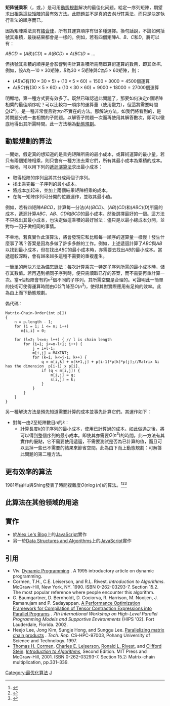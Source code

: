 '''矩阵链乘积'''（{{lang-en|Matrix chain multiplication}}，或{{lang|en|Matrix Chain Ordering Problem}}，{{lang|en|MCOP}}）是可用[[動態規劃|動態規劃]]解决的最佳化问题。給定一序列矩陣，期望求出[[矩陣乘法|相乘這些矩陣]]的最有效方法。此問題並不是真的去''執行''其乘法，而只是決定執行乘法的順序而已。

因為矩陣乘法具有[[結合律|結合律]]，所有其運算順序有很多種選擇。換句話說，不論如何括號其乘積，最後結果都會是一樣的。例如，若有四個矩陣<math>A</math>、<math>B</math>、<math>C</math>和<math>D</math>，將可以有：

<math>ABCD = (AB)(CD) = A(BCD) = A(BC)D = ...</math>

但括號其乘積的順序是會影響到需計算乘積所需簡單算術運算的數目，即其''效率''。例如，設<math>A</math>為一<math>10\times 30</math>矩陣，<math>B</math>為<math>30\times 5</math>矩陣與<math>C</math>為<math>5\times 60</math>矩陣，則：

* <math>(AB)C</math>有<math>(10\times 30\times 5)+(10\times 5\times 60)=1500+3000=4500</math>個運算
* <math>A(BC)</math>有<math>(30\times 5\times 60)+(10\times 30\times 60)=9000+18000=27000</math>個運算

明顯地，第一種方式要有效多了。既然已確認過此問題了，那要如何決定''n''個矩陣相乘的最佳順序呢？可以比較每一順序的運算量（使用蠻力），但這將需要時間[[大O符號|O]](2<sup>''n''</sup>)，是一種非常慢且對大''n''不實在的方法。那解決方法，如我們將看到的，是將問題分成一套相關的子問題。以解答子問題一次而再使用其解答數次，即可以徹底地得出其所需時間。此一方法稱為[[動態規劃|動態規劃]]。

== 動態規劃的算法 ==
一開始，假定真的想知道的是乘完矩陣所需的最小成本，或算術運算的最小量。若只有兩個矩陣相乘，則只會有一種方法去乘它們，所有其最小成本為乘積的成本。一般地，可以用下列的[[遞迴|遞迴演算法]]求出最小成本：

* 取得矩陣的序列且將其分成兩個子序列。
* 找出乘完每一子序列的最小成本。
* 將成本加起來，並加上兩個結果矩陣相乘的成本。
* 在每一矩陣序列可分開的位置運作，並取其最小值。

例如，若有四矩陣<math>ABCD</math>，計算每一分法<math>(A)(BCD)</math>、<math>(AB)(CD)</math>和<math>(ABC)(D)</math>所需的成本，遞迴計算<math>ABC</math>、<math>AB</math>、<math>CD</math>和<math>BCD</math>的最小成本。然後選擇最好的一個。這方法不只找出其最小成本，也決定做這乘積的最好辦法：儘只是以最小總成本分開，並對每一因子做相同的事情。

不幸地，若真實作此演算法，將會發現它和比較每一順序的運算量一樣慢！發生什麼事了嗎？答案是因為多做了許多多餘的工作。例如，上述遞迴計算了<math>ABC</math>與<math>AB</math>以找到最小成本，但在找出<math>ABC</math>的最小成本時，亦需要去找出<math>AB</math>的最小成本。當遞迴較深時，會有越來越多這種不需要的重複產生。

一簡單的解決方法為[[備忘錄法|備忘錄法]]：每次計算乘完一特定子序列所需的最小成本時，儲存其數值。若再遇到相同子序列時，便只需讀取已存的答案，而不需要再重計算一次。當<math>n</math>個矩陣會有約<math>n^2</math>個不同的子序列，其所需空間是合理的。可證明此一簡單的技術可使得運算時間由<math>O(2^n)</math>降至<math>O(n^3)</math>，使得其對實際應用有足夠的效率。此為由上而下動態規劃。

偽代碼：
<pre>
Matrix-Chain-Order(int p[])
{
    n = p.length - 1;
    for (i = 1; i <= n; i++) 
       m[i,i] = 0;

    for (l=2; l<=n; l++) { // l is chain length
        for (i=1; i<=n-l+1; i++) {
            j = i+l-1;
            m[i,j] = MAXINT;
            for (k=i; k<=j-1; k++) {
                q = m[i,k] + m[k+1,j] + p[i-1]*p[k]*p[j];//Matrix Ai has the dimension  p[i-1] x p[i].
                if (q < m[i,j]) {
                    m[i,j] = q;
                    s[i,j] = k;
                }
            }
        }
    }
}
</pre>
另一種解決方法是預先知道需要計算的成本並事先計算它們。其運作如下：
* 對每一由2至矩陣數目<math>n</math>的<math>k</math>：
** 計算長度<math>k</math>的子序列的最小成本，使用已計算過的成本。如此做過之後，將可以得到整個序列的最小成本。即使其亦需要<math>O(n^3)</math>的時間，此一方法有其實作的優點，它不需要使用遞迴，不需要測試是否為已計算的值，而且可以丟掉一些已不需要的結果來節省空間。此為由下而上動態規劃：可解答此問題的第二種方法。

== 更有效率的算法 ==
1981年由Hu與Shing發表了時間複雜度<math>O(n\log(n))</math>的算法。<ref>{{cite techreport
  | last1 = Hu
  | first1 = TC
  | last2 = Shing
  | first2 = MT
  | title = Computation of Matrix Chain Products, Part I, Part II
  | number = STAN-CS-TR-81-875
  | institution = Stanford University, Department of Computer Science
  | year = 1981
  | url = http://infolab.stanford.edu/pub/cstr/reports/cs/tr/81/875/CS-TR-81-875.pdf
  | format = [[Portable_Document_Format|PDF]]
  | access-date = 2016-09-11
  | archive-date = 2015-01-23
  | archive-url = https://web.archive.org/web/20150123170735/http://infolab.stanford.edu/pub/cstr/reports/cs/tr/81/875/CS-TR-81-875.pdf
  | dead-url = no
  }}</ref><ref>{{cite journal
  | last1 = Hu
  | first1 = TC
  | last2 = Shing
  | first2 = MT
  | title = Computation of Matrix Chain Products, Part I
  | journal = SIAM Journal on Computing
  | volume = 11
  | issue = 2
  | pages = 362–373
  | publisher = Society for Industrial and Applied Mathematics
  | year = 1982
  | url = http://www.cs.ust.hk/mjg_lib/bibs/DPSu/DPSu.Files/0211028.pdf
  | format = [[Portable_Document_Format|PDF]]
  | issn = 0097-5397
  | doi = 10.1137/0211028
  | access-date = 2016-09-11
  | archive-date = 2016-08-04
  | archive-url = https://web.archive.org/web/20160804050127/http://www.cs.ust.hk/mjg_lib/bibs/DPSu/DPSu.Files/0211028.pdf
  | dead-url = no
  }}</ref><ref>{{cite journal
  | last1 = Hu
  | first1 = TC
  | last2 = Shing
  | first2 = MT
  | title = Computation of Matrix Chain Products, Part II
  | journal = SIAM Journal on Computing
  | volume = 13
  | issue = 2
  | pages = 228–251
  | publisher = Society for Industrial and Applied Mathematics
  | year = 1984
  | url = http://www.cs.ust.hk/mjg_lib/bibs/DPSu/DPSu.Files/0213017.pdf
  | format = [[Portable_Document_Format|PDF]]
  | issn = 0097-5397
  | doi = 10.1137/0213017
  | access-date = 2016-09-11
  | archive-date = 2016-08-04
  | archive-url = https://web.archive.org/web/20160804042514/http://www.cs.ust.hk/mjg_lib/bibs/DPSu/DPSu.Files/0213017.pdf
  | dead-url = no
  }}</ref>

== 此算法在其他领域的用途 ==

==實作==
* 於[https://web.archive.org/web/20061216113204/http://alexle.net/stuff/dynamic-programming-matrix-multiplication/ Alex Le's Blog]上的[[JavaScript|JavaScript]]實作
* 另一於[https://web.archive.org/web/20061019173224/http://docs.linux.cz/programming/algorithms/Algorithms-Morris/mat_chain.html Data Structures and Algorithms]上的[[JavaScript|JavaScript]]實作

== 引用 ==

* Viv. [http://citeseer.ist.psu.edu/268391.html Dynamic Programming] {{Wayback|url=http://citeseer.ist.psu.edu/268391.html |date=20080317122129 }}. A 1995 introductory article on dynamic programming.
* Cormen, T.H., C.E. Leiserson, and R.L. Rivest. ''Introduction to Algorithms''. McGraw-Hill, New York, NY. 1990. ISBN 0-262-03293-7. Section 15.2. The most popular reference where people encounter this algorithm.
* G. Baumgartner, D. Bernholdt, D. Cociorva, R. Harrison, M. Nooijen, J. Ramanujam and P. Sadayappan. [http://citeseer.ist.psu.edu/610463.html A Performance Optimization Framework for Compilation of Tensor Contraction Expressions into Parallel Programs] {{Wayback|url=http://citeseer.ist.psu.edu/610463.html |date=20080419073934 }}. ''7th International Workshop on High-Level Parallel Programming Models and Supportive Environments'' (HIPS '02). Fort Lauderdale, Florida. 2002.
* Heejo Lee, Jong Kim, Sungje Hong, and Sunggu Lee. [http://citeseer.ist.psu.edu/lee97parallelizing.html Parallelizing matrix chain products] {{Wayback|url=http://citeseer.ist.psu.edu/lee97parallelizing.html |date=20060722092202 }}. ''Tech. Rep.'' CS-HPC-97003, Pohang University of Science and Technology. 1997.
* [[Thomas_H._Cormen|Thomas H. Cormen]], [[Charles_E._Leiserson|Charles E. Leiserson]], [[Ronald_L._Rivest|Ronald L. Rivest]], and [[Clifford_Stein|Clifford Stein]]. ''[[Introduction_to_Algorithms|Introduction to Algorithms]]'', Second Edition. MIT Press and McGraw-Hill, 2001. ISBN 0-262-03293-7. Section 15.2: Matrix-chain multiplication, pp.331–339.

[[Category:最优化算法|Category:最优化算法]]
[[Category:矩陣論|J]]
